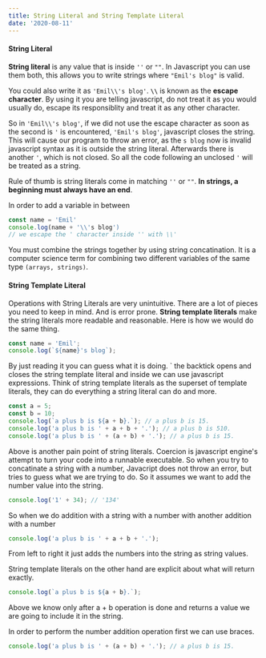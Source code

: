 ```yaml
---
title: String Literal and String Template Literal
date: '2020-08-11'
---
```


<h4>String Literal</h4>

**String literal** is any value that is inside `''` or `""`. In Javascript you can use them both, this allows you to write strings where `"Emil's blog"` is valid. 

You could also write it as `'Emil\\'s blog'`. **`\\`** is known as the **escape character**. By using it you are telling javascript, do not treat it as you would usually do, escape its responsiblity and treat it as any other character. 

So in `'Emil\\'s blog'`, if we did not use the escape character as soon as the second is `'` is encountered, `'Emil's blog'`, javascript closes the string. This will cause our program to throw an error, as the `s blog` now is invalid javascript syntax as it is outside the string literal. Afterwards there is another `'`, which is not closed. So all the code following an unclosed `'` will be treated as a string. 

Rule of thumb is string literals come in matching `''` or `""`. **In strings, a beginning must always have an end**.

In order to add a variable in between

```js
const name = 'Emil'
console.log(name + '\\'s blog')
// we escape the ' character inside '' with \\'
```

You must combine the strings together by using string concatination. It is a computer science term for combining two different variables of the same type `(arrays, strings)`.


<h4>String Template Literal</h4>

Operations with String Literals are very unintuitive. There are a lot of pieces you need to keep in mind. And is error prone. **String template literals** make the string literals more readable and reasonable. Here is how we would do the same thing.

```js
const name = 'Emil';
console.log(`${name}'s blog`);
```

By just reading it you can guess what it is doing. \` the backtick opens and closes the string template literal and inside we can use javascript expressions. Think of string template literals as the superset of template literals, they can do everything a string literal can do and more.

```js
const a = 5;
const b = 10;
console.log(`a plus b is ${a + b}.`); // a plus b is 15.
console.log('a plus b is ' + a + b + '.'); // a plus b is 510.
console.log('a plus b is ' + (a + b) + '.'); // a plus b is 15.
```

Above is another pain point of string literals. Coercion is javascript engine's attempt to turn your code into a runnable executable. So when you try to concatinate a string with a number, Javacript does not throw an error, but tries to guess what we are trying to do. So it assumes we want to add the number value into the string.

```js
console.log('1' + 34); // '134'
```

So when we do addition with a string with a number with another addition with a number

```js
console.log('a plus b is ' + a + b + '.');
```

From left to right it just adds the numbers into the string as string values.

String template literals on the other hand are explicit about what will return exactly.

```js
console.log(`a plus b is ${a + b}.`);
```

Above we know only after a + b operation is done and returns a value we are going to include it in the string.

In order to perform the number addition operation first we can use braces.

```js
console.log('a plus b is ' + (a + b) + '.'); // a plus b is 15.
```

